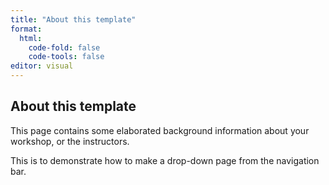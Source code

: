 ```yaml
---
title: "About this template"
format: 
  html:
    code-fold: false
    code-tools: false
editor: visual
---
```


::: callout-tip
## About this template

This page contains some elaborated background information about your workshop, or the instructors.
:::

This is to demonstrate how to make a drop-down page from the navigation bar.


